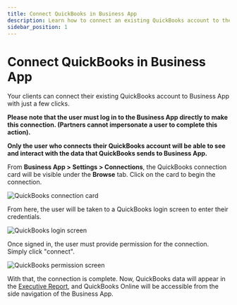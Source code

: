 ```yaml
---
title: Connect QuickBooks in Business App
description: Learn how to connect an existing QuickBooks account to the Business App with just a few clicks.
sidebar_position: 1
---
```


# Connect QuickBooks in Business App

Your clients can connect their existing QuickBooks account to Business App with just a few clicks.

**Please note that the user must log in to the Business App directly to make this connection. (Partners cannot impersonate a user to complete this action).**

**Only the user who connects their QuickBooks account will be able to see and interact with the data that QuickBooks sends to Business App.**

From **Business App > Settings > Connections**, the QuickBooks connection card will be visible under the **Browse** tab. Click on the card to begin the connection.

![QuickBooks connection card](/img/business-app/quickbooks/quickbooks-connection-card.jpg)

From here, the user will be taken to a QuickBooks login screen to enter their credentials.

![QuickBooks login screen](/img/business-app/quickbooks/quickbooks-login.jpg)

Once signed in, the user must provide permission for the connection. Simply click "connect".

![QuickBooks permission screen](/img/business-app/quickbooks/quickbooks-connect-permission.jpg)

With that, the connection is complete. Now, QuickBooks data will appear in the [Executive Report](/business-app/executive-report/), and QuickBooks Online will be accessible from the side navigation of the Business App.